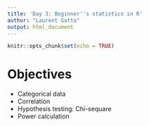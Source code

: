 ```yaml
---
title: 'Day 3: Beginner''s statistics in R'
author: "Laurent Gatto"
output: html_document
---
```


```r
knitr::opts_chunk$set(echo = TRUE)
```

# Objectives

- Categorical data
- Correlation
- Hypothesis testing: Chi-sequare
- Power calculation

